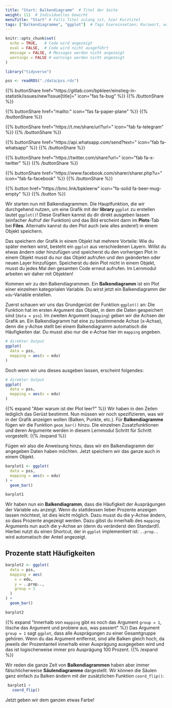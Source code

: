 ```yaml
---
title: "Start: Balkendiagramm"  # Titel der Seite
weight: 111  # Individuelles Gewicht 
menuTitle: "Start" # Falls Titel zulang ist, hier Kurztitel
tags: ["Balkendiagramme", "ggplot"]  # Tags hiereinsetzen; Kurzwort, was auf der Seite passsiert
---
```


```r
knitr::opts_chunk$set(
  echo = TRUE,   # Code wird angezeigt
  eval = FALSE,  # Code wird nicht ausgeführt
  message = FALSE, # Messages werden nicht angezeigt
  warnings = FALSE # warnings werden nicht angezeigt
)

library("tidyverse")

pss <- readRDS("./data/pss.rds")
```

{{% buttonShare href=\"https\:\/\/gitlab.com\/bpkleer\/einstieg-in-statistik\/issues\/new?issue[title]=\" icon=\"fas fa-bug\" %}} {{% /buttonShare %}} 

{{% buttonShare href=\"mailto\:\" icon=\"fas fa-paper-plane\" %}} {{% /buttonShare %}}

{{% buttonShare href=\"https\:\/\/t.me\/share\/url?url=\" icon=\"fab fa-telegram\" %}} {{% /buttonShare %}}

{{% buttonShare href=\"https\:\/\/api.whatsapp.com\/send?text=\" icon=\"fab fa-whatsapp\" %}} {{% /buttonShare %}}

{{% buttonShare href=\"https\:\/\/twitter.com\/share?url=\" icon=\"fab fa-x-twitter\" %}} {{% /buttonShare %}}

{{% buttonShare href=\"https\:\/\/www.facebook.com\/sharer\/sharer.php?u=\" icon=\"fab fa-facebook\" %}} {{% /buttonShare %}}

{{% button href=\"https\:\/\/bmc.link\/bpkleerw\" icon=\"fa-solid fa-beer-mug-empty\" %}} {{% /button %}}

Wir starten nun mit Balkendiagrammen. Die Hauptfunktion, die wir durchgehend nutzen, um eine Grafik mit der **library** `ggplot` zu erstellen lautet `ggplot()`! Diese Grafiken kannst du dir direkt ausgeben lassen (einfacher Aufruf der Funktion) und das Bild erscheint dann im **Plots**-Tab bei **Files**. Alternativ kannst du den Plot auch (wie alles andere!) in einem Objekt speichern. 

Das speichern der Grafik in einem Objekt hat mehrere Vorteile: Wie du später merken wirst, besteht ein `ggplot` aus verschiedenen Layern. Willst du etwas ändern oder hinzufügen und speicherst du den vorherigen Plot in einem Objekt musst du nur das Objekt aufrufen und den geänderten oder neuen Layer hinzufügen. Speicherst du dein Plot nicht in einem Objekt, musst du jedes Mal den gesamten Code erneut aufrufen. Im Lernmodul arbeiten wir daher mit Objekten!


Kommen wir zu den Balkendiagrammen. Ein **Balkendiagramm** ist ein Plot einer einzelnen kategorialen Variable. Du wirst jetzt ein Balkendiagramm der `edu`-Variable erstellen. 

Zuerst schauen wir uns das Grundgerüst der Funktion `ggplot()` an: Die Funktion hat im ersten Argument das Objekt, in dem die Daten gespeichert sind (`data = pss`). Im zweiten Argument (`mapping`) geben wir die Achsen der Grafik an. Ein Balkendiagramm hat eine zu bestimmende Achse (x-Achse), denn die y-Achse stellt bei einem Balkendiagramm automatisch die Häufigkeiten dar. Du musst also nur die x-Achse hier im `mapping` angeben. 

```r
# direkter Output
ggplot(
  data = pss,
  mapping = aes(x = edu)
)

```

Doch wenn wir uns dieses ausgeben lassen, erscheint folgendes:
```r
# direkter Output
ggplot(
  data = pss,
  mapping = aes(x = edu)
)

```

{{% expand \"Aber warum ist der Plot leer?\" %}}
Wir haben in den Zeilen lediglich das Gerüst bestimmt. Nun müssen wir noch spezifizieren, was wir in der Grafik anzeigen wollen (Balken, Punkte, etc.). Für **Balkendiagramme** fügen wir die Funktion `geom_bar()` hinzu. Die einzelnen Zusatzfunktionen und deren Argumente werden in diesem Lernmodul Schritt für Schritt vorgestellt. 
{{% /expand %}}

Fügen wir also die Anweisung hinzu, dass wir ein Balkendiagramm der angegeben Daten haben möchten. Jetzt speichern wir das ganze auch in einem Objekt.

``` r
barplot1 <- ggplot(
  data = pss,
  mapping = aes(x = edu)
) +
  geom_bar()

barplot1
```

Wir haben nun ein **Balkendiagramm**, dass die Häufigkeit der Ausprägungen der Variable `edu` anzeigt. Wenn du stattdessen lieber Prozente anzeigen lassen möchtest, ist dies leicht möglich. Dazu musst du die y-Achse ändern, so dass Prozente angezeigt werden. Dazu gibst du innerhalb des `mapping` Arguments nun auch die y-Achse an (denn du veränderst den Standard!). Hierbei nutzt du einen Shortcut, der in `ggplot` implementiert ist: `..prop..` wird automatisch der Anteil angezeigt. 

## Prozente statt Häufigkeiten
```r
barplot2 <- ggplot(
  data = pss, 
  mapping = aes(
    x = edu, 
    y = ..prop.., 
    group = 1
  )
) + 
  geom_bar()

barplot2
```

{{% expand \"Innerhalb von `mapping` gibt es noch das Argument `group = 1`, lösche das Argument und probiere aus, was passiert\" %}}
Das Argument `group = 1` sagt `ggplot`, dass alle Ausprägungen zu einer Gesamtgruppe gehören. Wenn du das Argument entfernst, sind alle Balken gleich hoch, da jeweils der Prozentanteil innerhalb einer Ausprägung ausgegeben wird und das ist logischerweise immer pro Ausprägung 100 Prozent. 
{{% /expand %}}

Wir reden die ganze Zeit von **Balkendiagrammen** haben aber immer fälschlicherweise **Säulendiagramme** dargestellt. Wir können die Säulen ganz einfach zu Balken ändern mit der zusätzlichen Funktion `coord_flip()`:
```r
 barplot1 + 
   coord_flip()
```

Jetzt geben wir dem ganzen etwas Farbe!
